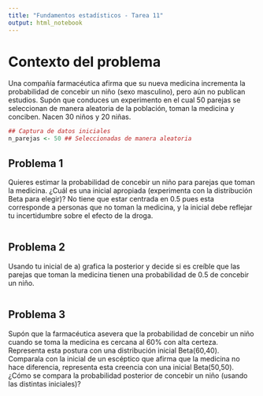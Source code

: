 ```yaml
---
title: "Fundamentos estadísticos - Tarea 11"
output: html_notebook
---
```


# Contexto del problema
Una compañía farmacéutica afirma que su nueva medicina incrementa la probabilidad de concebir un niño (sexo masculino), pero aún no publican estudios. Supón que conduces un experimento en el cual 50 parejas se seleccionan de manera aleatoria de la población, toman la medicina y conciben. Nacen 30 niños y 20 niñas.

```r

## Captura de datos iniciales
n_parejas <- 50 ## Seleccionadas de manera aleatoria

```



## Problema 1
Quieres estimar la probabilidad de concebir un niño para parejas que toman la medicina. ¿Cuál es una inicial apropiada (experimenta con la distribución Beta para elegir)? No tiene que estar centrada en 0.5 pues esta corresponde a personas que no toman la medicina, y la inicial debe reflejar tu incertidumbre sobre el efecto de la droga.

```r



```


## Problema 2
Usando tu inicial de a) grafica la posterior y decide si es creíble que las parejas que toman la medicina tienen una probabilidad de 0.5 de concebir un niño.

```r



```


## Problema 3
Supón que la farmacéutica asevera que la probabilidad de concebir un niño cuando se toma la medicina es cercana al 60% con alta certeza. Representa esta postura con una distribución inicial Beta(60,40). Comparala con la inicial de un escéptico que afirma que la medicina no hace diferencia, representa esta creencia con una inicial Beta(50,50). ¿Cómo se compara la probabilidad posterior de concebir un niño (usando las distintas iniciales)?